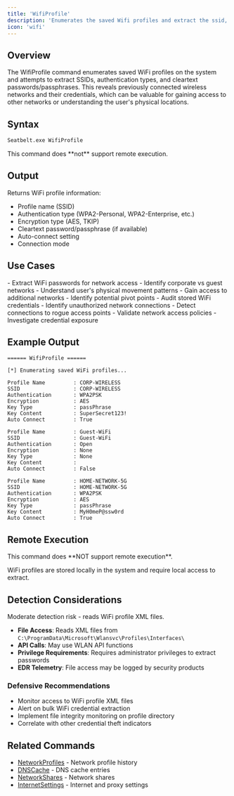 ```yaml
---
title: 'WifiProfile'
description: 'Enumerates the saved Wifi profiles and extract the ssid, authentication type, cleartext key/passphrase (when possible)'
icon: 'wifi'
---
```


## Overview

The WifiProfile command enumerates saved WiFi profiles on the system and attempts to extract SSIDs, authentication types, and cleartext passwords/passphrases. This reveals previously connected wireless networks and their credentials, which can be valuable for gaining access to other networks or understanding the user's physical locations.

## Syntax

```bash
Seatbelt.exe WifiProfile
```

<Note>
This command does **not** support remote execution.
</Note>

## Output

Returns WiFi profile information:
- Profile name (SSID)
- Authentication type (WPA2-Personal, WPA2-Enterprise, etc.)
- Encryption type (AES, TKIP)
- Cleartext password/passphrase (if available)
- Auto-connect setting
- Connection mode

## Use Cases

<Tabs>
  <Tab title="Red Team">
    - Extract WiFi passwords for network access
    - Identify corporate vs guest networks
    - Understand user's physical movement patterns
    - Gain access to additional networks
    - Identify potential pivot points
  </Tab>
  <Tab title="Blue Team">
    - Audit stored WiFi credentials
    - Identify unauthorized network connections
    - Detect connections to rogue access points
    - Validate network access policies
    - Investigate credential exposure
  </Tab>
</Tabs>

## Example Output

```
====== WifiProfile ======

[*] Enumerating saved WiFi profiles...

Profile Name         : CORP-WIRELESS
SSID                 : CORP-WIRELESS
Authentication       : WPA2PSK
Encryption           : AES
Key Type             : passPhrase
Key Content          : SuperSecret123!
Auto Connect         : True

Profile Name         : Guest-WiFi
SSID                 : Guest-WiFi
Authentication       : Open
Encryption           : None
Key Type             : None
Key Content          :
Auto Connect         : False

Profile Name         : HOME-NETWORK-5G
SSID                 : HOME-NETWORK-5G
Authentication       : WPA2PSK
Encryption           : AES
Key Type             : passPhrase
Key Content          : MyH0meP@ssw0rd
Auto Connect         : True
```

## Remote Execution

<Warning>
This command does **NOT support remote execution**.
</Warning>

WiFi profiles are stored locally in the system and require local access to extract.

## Detection Considerations

<Info>
Moderate detection risk - reads WiFi profile XML files.
</Info>

- **File Access**: Reads XML files from `C:\ProgramData\Microsoft\Wlansvc\Profiles\Interfaces\`
- **API Calls**: May use WLAN API functions
- **Privilege Requirements**: Requires administrator privileges to extract passwords
- **EDR Telemetry**: File access may be logged by security products

### Defensive Recommendations

- Monitor access to WiFi profile XML files
- Alert on bulk WiFi credential extraction
- Implement file integrity monitoring on profile directory
- Correlate with other credential theft indicators

## Related Commands

- [NetworkProfiles](/commands/networkprofiles) - Network profile history
- [DNSCache](/commands/dnscache) - DNS cache entries
- [NetworkShares](/commands/networkshares) - Network shares
- [InternetSettings](/commands/internetsettings) - Internet and proxy settings
